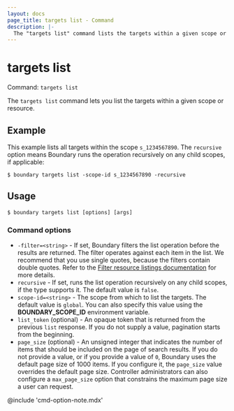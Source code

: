 ```yaml
---
layout: docs
page_title: targets list - Command
description: |-
  The "targets list" command lists the targets within a given scope or resource.
---
```


# targets list

Command: `targets list`

The `targets list` command lets you list the targets within a given scope or resource.

## Example

This example lists all targets within the scope `s_1234567890`.
The `recursive` option means Boundary runs the operation recursively on any child scopes, if applicable:

```shell-session
$ boundary targets list -scope-id s_1234567890 -recursive
```

## Usage

<CodeBlockConfig hideClipboard>

```shell-session
$ boundary targets list [options] [args]
```

</CodeBlockConfig>

### Command options

- `-filter=<string>` - If set, Boundary filters the list operation before the results are returned.
The filter operates against each item in the list.
We recommend that you use single quotes, because the filters contain double quotes.
Refer to the [Filter resource listings documentation](/boundary/docs/concepts/filtering/resource-listing) for more details.
- `recursive` - If set, runs the list operation recursively on any child scopes, if the type supports it.
The default value is `false`.
- `scope-id=<string>` - The scope from which to list the targets.
The default value is `global`.
You can also specify this value using the **BOUNDARY_SCOPE_ID** environment variable.
- `list_token` (optional) - An opaque token that is returned from the previous `list` response.
If you do not supply a value, pagination starts from the beginning.
- `page_size` (optional) - An unsigned integer that indicates the number of items that should be included on the page of search results.
If you do not provide a value, or if you provide a value of `0`, Boundary uses the default page size of 1000 items.
If you configure it, the `page_size` value overrides the default page size.
Controller administrators can also configure a `max_page_size` option that constrains the maximum page size a user can request.

@include 'cmd-option-note.mdx'